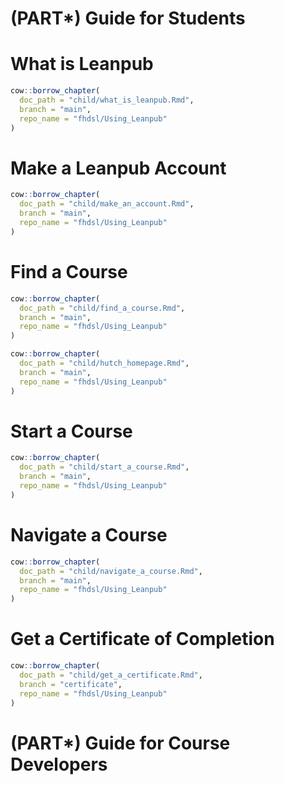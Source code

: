 
# (PART\*) Guide for Students {-}

# What is Leanpub

:::: {.borrowed_chunk}
```r
cow::borrow_chapter(
  doc_path = "child/what_is_leanpub.Rmd",
  branch = "main",
  repo_name = "fhdsl/Using_Leanpub"
)
```
::::

# Make a Leanpub Account

:::: {.borrowed_chunk}
```r
cow::borrow_chapter(
  doc_path = "child/make_an_account.Rmd",
  branch = "main",
  repo_name = "fhdsl/Using_Leanpub"
)
```
::::

# Find a Course

:::: {.borrowed_chunk}
```r
cow::borrow_chapter(
  doc_path = "child/find_a_course.Rmd",
  branch = "main",
  repo_name = "fhdsl/Using_Leanpub"
)
```
::::

:::: {.borrowed_chunk}
```r
cow::borrow_chapter(
  doc_path = "child/hutch_homepage.Rmd",
  branch = "main",
  repo_name = "fhdsl/Using_Leanpub"
)
```
::::

# Start a Course

:::: {.borrowed_chunk}
```r
cow::borrow_chapter(
  doc_path = "child/start_a_course.Rmd",
  branch = "main",
  repo_name = "fhdsl/Using_Leanpub"
)
```
::::

# Navigate a Course

:::: {.borrowed_chunk}
```r
cow::borrow_chapter(
  doc_path = "child/navigate_a_course.Rmd",
  branch = "main",
  repo_name = "fhdsl/Using_Leanpub"
)
```
::::

# Get a Certificate of Completion

:::: {.borrowed_chunk}
```r
cow::borrow_chapter(
  doc_path = "child/get_a_certificate.Rmd",
  branch = "certificate",
  repo_name = "fhdsl/Using_Leanpub"
)
```
::::

# (PART\*) Guide for Course Developers {-}
